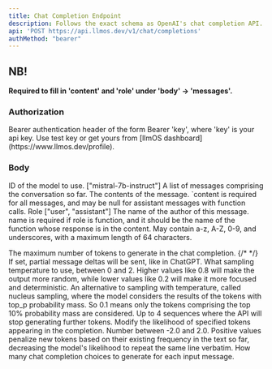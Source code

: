 ```yaml
---
title: Chat Completion Endpoint
description: Follows the exact schema as OpenAI's chat completion API. llmOS is still in alpha so every user has 500M tokens per month and can do 100 request per minute.
api: 'POST https://api.llmos.dev/v1/chat/completions'
authMethod: "bearer"
---
```


## NB!
**Required to fill in 'content' and 'role' under 'body' -> 'messages'.**

<h3>Authorization</h3>
<ResponseField name="Authorization" type="string" required>
  Bearer authentication header of the form Bearer 'key', where 'key' is your api key. Use test key or get yours from [llmOS dashboard](https://www.llmos.dev/profile).
</ResponseField>

<h3>Body</h3>
<ParamField body="model" initialValue="mistral-7b-instruct" type="string" required>ID of the model to use. ["mistral-7b-instruct"]</ParamField>

<ParamField body="messages" type="array" required>
  A list of messages comprising the conversation so far.
  <Expandable title="Message" defaultOpen>
    <ParamField body="content" placeholder="Hello!" type="string" required>The contents of the message. `content is required for all messages, and may be null for assistant messages with function calls.</ParamField>
    <ParamField body="role" placeholder="user" type="string" required>Role ["user", "assistant"]</ParamField>
    <ParamField body="name" type="string">The name of the author of this message. name is required if role is function, and it should be the name of the function whose response is in the content. May contain a-z, A-Z, 0-9, and underscores, with a maximum length of 64 characters.</ParamField>
  </Expandable>
</ParamField>

<ParamField body="max_tokens" type="integer">The maximum number of tokens to generate in the chat completion.</ParamField>
{/* <ParamField body="user" type="string"></ParamField> */}
<ParamField body="stream" type="boolean">If set, partial message deltas will be sent, like in ChatGPT.</ParamField>
<ParamField body="temperture" type="number">What sampling temperature to use, between 0 and 2. Higher values like 0.8 will make the output more random, while lower values like 0.2 will make it more focused and deterministic.</ParamField>
<ParamField body="top_p" type="number">An alternative to sampling with temperature, called nucleus sampling, where the model considers the results of the tokens with top_p probability mass. So 0.1 means only the tokens comprising the top 10% probability mass are considered.</ParamField>
<ParamField body="presence_penalty" type="number">Up to 4 sequences where the API will stop generating further tokens.</ParamField>
<ParamField body="logit_bias" type="object">Modify the likelihood of specified tokens appearing in the completion.</ParamField>
<ParamField body="frequency_penalty" type="string">Number between -2.0 and 2.0. Positive values penalize new tokens based on their existing frequency in the text so far, decreasing the model's likelihood to repeat the same line verbatim.</ParamField>
<ParamField body="false" type="integer">How many chat completion choices to generate for each input message.</ParamField>